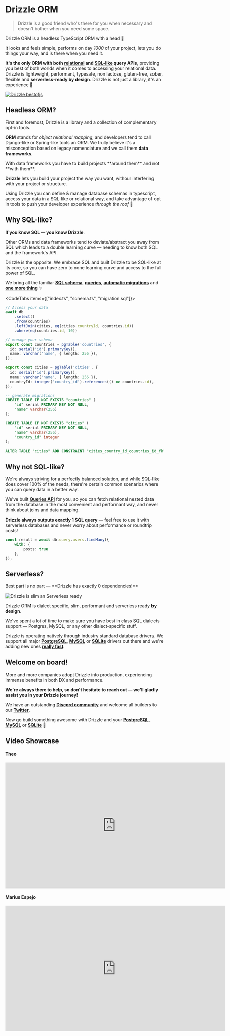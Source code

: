 
# Drizzle ORM  
> Drizzle is a good friend who's there for you when necessary and doesn't bother when you need some space.

Drizzle ORM is a headless TypeScript ORM with a head 🐲

It looks and feels simple, performs on day _1000_ of your project, 
lets you do things your way, and is there when you need it.  

**It's the only ORM with both [relational](/docs/rqb) and [SQL-like](/docs/select) query APIs**, 
providing you best of both worlds when it comes to accessing your relational data. 
Drizzle is lightweight, performant, typesafe, non lactose, gluten-free, sober, flexible and **serverless-ready by design**.
Drizzle is not just a library, it's an experience 🤩

[![Drizzle bestofjs](/images/bestofjs.jpg)](https://bestofjs.org/projects/drizzle-orm)

## Headless ORM? 
First and foremost, Drizzle is a library and a collection of complementary opt-in tools. 

**ORM** stands for _object relational mapping_, and developers tend to call Django-like or Spring-like tools an ORM. 
We trully believe it's a misconception based on legacy nomenclature and we call them **data frameworks**.

<Callout type="error" emoji="️💔">
  With data frameworks you have to build projects **around them** and not **with them**.
</Callout>

**Drizzle** lets you build your project the way you want, withour interfering with your project or structure. 

Using Drizzle you can define & manage database schemas in typescript, access your data in a SQL-like 
or relational way, and take advantage of opt in tools 
to push your developer experience _through the roof_ 🤯 

## Why SQL-like?
**If you know SQL — you know Drizzle**.
  
Other ORMs and data frameworks tend to deviate/abstract you away from SQL which 
leads to a double learning curve — needing to know both SQL and the framework's API.  
  
Drizzle is the opposite. 
We embrace SQL and built Drizzle to be SQL-like at its core, so you can have zero to none 
learning curve and access to the full power of SQL.  
  
We bring all the familiar **[SQL schema](/docs/sql-schema-declaration)**, **[queries](/docs/select)**, 
**[automatic migrations](/docs/migrations)** and **[one more thing](/docs/rqb)** ✨

<CodeTabs items={["index.ts", "schema.ts", "migration.sql"]}>
```typescript copy
// Access your data
await db
	.select()
	.from(countries)
	.leftJoin(cities, eq(cities.countryId, countries.id))
	.where(eq(countries.id, 10))
```
```typescript copy
// manage your schema
export const countries = pgTable('countries', {
  id: serial('id').primaryKey(),
  name: varchar('name', { length: 256 }),
});

export const cities = pgTable('cities', {
  id: serial('id').primaryKey(),
  name: varchar('name', { length: 256 }),
  countryId: integer('country_id').references(() => countries.id),
});
```
```sql
-- generate migrations
CREATE TABLE IF NOT EXISTS "countries" (
	"id" serial PRIMARY KEY NOT NULL,
	"name" varchar(256)
);

CREATE TABLE IF NOT EXISTS "cities" (
	"id" serial PRIMARY KEY NOT NULL,
	"name" varchar(256),
	"country_id" integer
);

ALTER TABLE "cities" ADD CONSTRAINT "cities_country_id_countries_id_fk" FOREIGN KEY ("country_id") REFERENCES "countries"("id") ON DELETE no action ON UPDATE no action;
```
</CodeTabs>

## Why not SQL-like?
We're always striving for a perfectly balanced solution, and while SQL-like does cover 100% of the needs, 
there're certain common scenarios where you can query data in a better way.  
  
We've built **[Queries API](/docs/rqb)** for you, so you can fetch relational nested data from the database 
in the most convenient and performant way, and never think about joins and data mapping.  
  
**Drizzle always outputs exactly 1 SQL query** — feel free to use it with serverless databases and never worry about performance or roundtrip costs!

```ts
const result = await db.query.users.findMany({
	with: {
		posts: true
	},
});
```

## Serverless?
<Callout type="info" emoji="🥳">
  Best part is no part — **Drizzle has exactly 0 dependencies!**
</Callout>

![Drizzle is slim an Serverless ready](/images/drizzle31kb.jpg)
  
Drizzle ORM is dialect specific, slim, performant and serverless ready **by design**.  
  
We've spent a lot of time to make sure you have best in class SQL dialects support — Postgres, MySQL, or any other dialect-specific stuff.  
  
Drizzle is operating natively through industry standard database drivers. We support all major **[PostgreSQL](/docs/quick-postgresql)**, **[MySQL](/docs/quick-mysql)** or **[SQLite](/docs/quick-sqlite)** drivers out there and we're adding new ones **[really fast](https://twitter.com/DrizzleORM/status/1653082492742647811?s=20)**.  


## Welcome on board!
More and more companies adopt Drizzle into production, experiencing immense benefits in both DX and performance.

**We're always there to help, so don't hesitate to reach out — we'll gladly assist you in your Drizzle journey!**

We have an outstanding **[Discord community](https://driz.li/discord)** and welcome all builders to our **[Twitter](https://twitter.com/drizzleorm)**.
  
Now go build something awesome with Drizzle and your **[PostgreSQL](/docs/quick-postgresql)**, **[MySQL](/docs/quick-mysql)** or **[SQLite](/docs/quick-sqlite)** 🚀

## Video Showcase

#### Theo

<iframe width="700" height="400" src="https://www.youtube-nocookie.com/embed/_SLxGYzv6jo?si=s9S4SLqzQVIbd5e6&amp;controls=0" title="YouTube video player" frameborder="0" allow="accelerometer; autoplay; clipboard-write; encrypted-media; gyroscope; picture-in-picture; web-share" allowfullscreen></iframe>

#### Marius Espejo

<iframe width="700" height="400" src="https://www.youtube-nocookie.com/embed/Qo-RXkSwOtc?si=cHMKzZnB1NFYSsqL&amp;controls=0" title="YouTube video player" frameborder="0" allow="accelerometer; autoplay; clipboard-write; encrypted-media; gyroscope; picture-in-picture; web-share" allowfullscreen></iframe>
